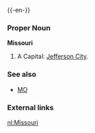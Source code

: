 {{wikipedia}}
{{-en-}}

===Proper Noun===
'''Missouri'''
#A {{USstate}}  Capital: [[Jefferson City]].
===See also===
*[[MO]]
===External links===
{{pedialite}}

[[nl:Missouri]]